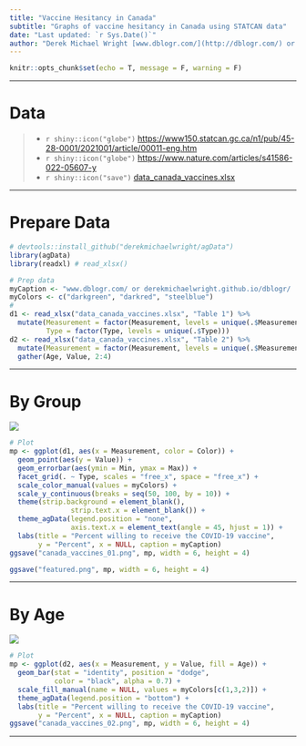 ```yaml
---
title: "Vaccine Hesitancy in Canada"
subtitle: "Graphs of vaccine hesitancy in Canada using STATCAN data"
date: "Last updated: `r Sys.Date()`"
author: "Derek Michael Wright [www.dblogr.com/](http://dblogr.com/) or [derekmichaelwright.github.io/dblogr](https://derekmichaelwright.github.io/dblogr/) <derek.wright@usask.ca>"
---
```


```r
knitr::opts_chunk$set(echo = T, message = F, warning = F)
```

---

# Data

> - `r shiny::icon("globe")` [https://www150.statcan.gc.ca/n1/pub/45-28-0001/2021001/article/00011-eng.htm](https://www150.statcan.gc.ca/n1/pub/45-28-0001/2021001/article/00011-eng.htm){target="_blank"}
> - `r shiny::icon("globe")` [https://www.nature.com/articles/s41586-022-05607-y](https://www.nature.com/articles/s41586-022-05607-y){target="_blank"}
> - `r shiny::icon("save")` [data_canada_vaccines.xlsx](data_canada_vaccines.xlsx)

---

# Prepare Data

```r
# devtools::install_github("derekmichaelwright/agData")
library(agData)
library(readxl) # read_xlsx()
```

```r
# Prep data
myCaption <- "www.dblogr.com/ or derekmichaelwright.github.io/dblogr/ | Data: STATCAN"
myColors <- c("darkgreen", "darkred", "steelblue")
#
d1 <- read_xlsx("data_canada_vaccines.xlsx", "Table 1") %>%
  mutate(Measurement = factor(Measurement, levels = unique(.$Measurement)),
         Type = factor(Type, levels = unique(.$Type)))
d2 <- read_xlsx("data_canada_vaccines.xlsx", "Table 2") %>%
  mutate(Measurement = factor(Measurement, levels = unique(.$Measurement))) %>%
  gather(Age, Value, 2:4)
```

---

# By Group

![](canada_vaccines_01.png)

```r
# Plot
mp <- ggplot(d1, aes(x = Measurement, color = Color)) +
  geom_point(aes(y = Value)) +
  geom_errorbar(aes(ymin = Min, ymax = Max)) +
  facet_grid(. ~ Type, scales = "free_x", space = "free_x") +
  scale_color_manual(values = myColors) +
  scale_y_continuous(breaks = seq(50, 100, by = 10)) +
  theme(strip.background = element_blank(),
               strip.text.x = element_blank()) +
  theme_agData(legend.position = "none",
               axis.text.x = element_text(angle = 45, hjust = 1)) +
  labs(title = "Percent willing to receive the COVID-19 vaccine", 
       y = "Percent", x = NULL, caption = myCaption)
ggsave("canada_vaccines_01.png", mp, width = 6, height = 4)
```

```r
ggsave("featured.png", mp, width = 6, height = 4)
```

---

# By Age

![](canada_vaccines_02.png)

```r
# Plot
mp <- ggplot(d2, aes(x = Measurement, y = Value, fill = Age)) +
  geom_bar(stat = "identity", position = "dodge", 
           color = "black", alpha = 0.7) +
  scale_fill_manual(name = NULL, values = myColors[c(1,3,2)]) +
  theme_agData(legend.position = "bottom") +
  labs(title = "Percent willing to receive the COVID-19 vaccine", 
       y = "Percent", x = NULL, caption = myCaption)
ggsave("canada_vaccines_02.png", mp, width = 6, height = 4)
```

---
